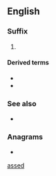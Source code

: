 {{also|arsed}}
==English==

===Suffix===
{{en-suffix}}

# {{lb|en|US|slang|vulgar}} {{n-g|Adjective intensifier.}}

====Derived terms====
* {{l|en|fat-assed}}
* {{l|en|half-assed}}

===See also===
* {{l|en|-ass}}

===Anagrams===
* {{anagrams|en|a=adess|Desas|deass|sades}}

[[Category:English suffixes|assed]]